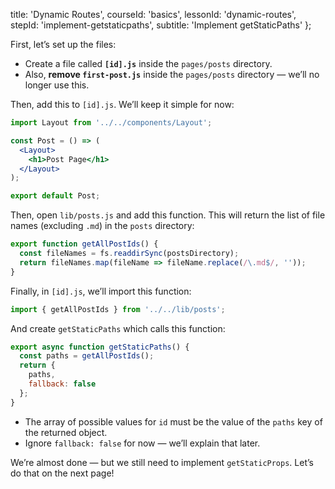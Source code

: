 
  title: 'Dynamic Routes',
  courseId: 'basics',
  lessonId: 'dynamic-routes',
  stepId: 'implement-getstaticpaths',
  subtitle: 'Implement getStaticPaths'
};

First, let’s set up the files:

- Create a file called **`[id].js`** inside the `pages/posts` directory.
- Also, **remove `first-post.js`** inside the `pages/posts` directory — we’ll no longer use this.

Then, add this to `[id].js`. We’ll keep it simple for now:

```jsx
import Layout from '../../components/Layout';

const Post = () => (
  <Layout>
    <h1>Post Page</h1>
  </Layout>
);

export default Post;
```

Then, open `lib/posts.js` and add this function. This will return the list of file names (excluding `.md`) in the `posts` directory:

```jsx
export function getAllPostIds() {
  const fileNames = fs.readdirSync(postsDirectory);
  return fileNames.map(fileName => fileName.replace(/\.md$/, ''));
}
```

Finally, in `[id].js`, we’ll import this function:

```js
import { getAllPostIds } from '../../lib/posts';
```

And create `getStaticPaths` which calls this function:

```jsx
export async function getStaticPaths() {
  const paths = getAllPostIds();
  return {
    paths,
    fallback: false
  };
}
```

- The array of possible values for `id` must be the value of the `paths` key of the returned object.
- Ignore `fallback: false` for now — we’ll explain that later.

We’re almost done — but we still need to implement `getStaticProps`. Let’s do that on the next page!

